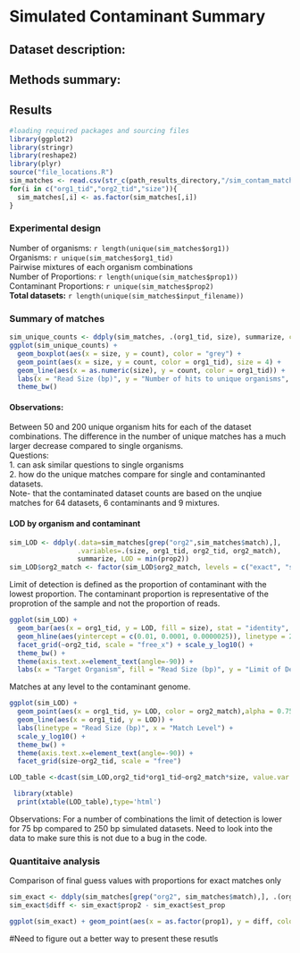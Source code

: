 Simulated Contaminant Summary
========================================================
## Dataset description:

## Methods summary:

## Results

```r
#loading required packages and sourcing files
library(ggplot2)
library(stringr)
library(reshape2)
library(plyr)
source("file_locations.R")
sim_matches <- read.csv(str_c(path_results_directory,"/sim_contam_matches.csv", sep=""), stringsAsFactor = F)
for(i in c("org1_tid","org2_tid","size")){
  sim_matches[,i] <- as.factor(sim_matches[,i])
}
```

### Experimental design
Number of organisms: `r length(unique(sim_matches$org1))`       
Organisms: `r unique(sim_matches$org1_tid)`   
Pairwise mixtures of each organism combinations    
Number of Proportions: `r length(unique(sim_matches$prop1))`     
Contaminant Proportions: `r unique(sim_matches$prop2)`   
**Total datasets:** `r length(unique(sim_matches$input_filename))`   


### Summary of matches
```r
sim_unique_counts <- ddply(sim_matches, .(org1_tid, size), summarize, count = length(unique(match_tid)))
ggplot(sim_unique_counts) + 
  geom_boxplot(aes(x = size, y = count), color = "grey") +
  geom_point(aes(x = size, y = count, color = org1_tid), size = 4) + 
  geom_line(aes(x = as.numeric(size), y = count, color = org1_tid)) +
  labs(x = "Read Size (bp)", y = "Number of hits to unique organisms", color = "Organism")+
  theme_bw()
```
#### Observations: 
Between 50 and 200 unique organism hits for each of the dataset combinations.  The difference in the number of unique matches has a much larger decrease compared to single organisms.  
Questions:  
1. can ask similar questions to single organisms   
2. how do the unique matches compare for single and contaminanted datasets.    
Note- that the contaminated dataset counts are based on the unqiue matches for 64 datasets, 6 contaminants and 9 mixtures.  


#### LOD by organism and contaminant
```r
sim_LOD <- ddply(.data=sim_matches[grep("org2",sim_matches$match),],
                 .variables=.(size, org1_tid, org2_tid, org2_match), 
                 summarize, LOD = min(prop2))
sim_LOD$org2_match <- factor(sim_LOD$org2_match, levels = c("exact", "species", "genus","family","order","class", "phylum"))
```
Limit of detection is defined as the proportion of contaminant with the lowest proportion.  The contaminant proportion is representative of the proprotion of the sample and not the proportion of reads.
```r
ggplot(sim_LOD) + 
  geom_bar(aes(x = org1_tid, y = LOD, fill = size), stat = "identity", position = position_dodge(width = 1.5), width = 0.75) + 
  geom_hline(aes(yintercept = c(0.01, 0.0001, 0.0000025)), linetype = 2) + 
  facet_grid(~org2_tid, scale = "free_x") + scale_y_log10() +   
  theme_bw() +
  theme(axis.text.x=element_text(angle=-90)) +
  labs(x = "Target Organism", fill = "Read Size (bp)", y = "Limit of Detection")
```
Matches at any level to the contaminant genome.

```r
ggplot(sim_LOD) + 
  geom_point(aes(x = org1_tid, y= LOD, color = org2_match),alpha = 0.75, position = position_dodge(width = 0.5), size = 3) +
  geom_line(aes(x = org1_tid, y = LOD)) +
  labs(linetype = "Read Size (bp)", x = "Match Level") + 
  scale_y_log10() + 
  theme_bw() +
  theme(axis.text.x=element_text(angle=-90)) +
  facet_grid(size~org2_tid, scale = "free")
```
```r
LOD_table <-dcast(sim_LOD,org2_tid*org1_tid~org2_match*size, value.var = "LOD", fill= "")
```
```r
 library(xtable)
  print(xtable(LOD_table),type='html')
```

Observations: For a number of combinations the limit of detection is lower for 75 bp compared to 250 bp simulated datasets.  Need to look into the data to make sure this is not due to a bug in the code.

### Quantitaive analysis
Comparison of final guess values with proportions for exact matches only
```r
sim_exact <- ddply(sim_matches[grep("org2", sim_matches$match),], .(org1_tid,org2_tid,prop1, prop2, size), summarize, est_prop = sum(Final.Guess))
sim_exact$diff <- sim_exact$prop2 - sim_exact$est_prop
```

```r
ggplot(sim_exact) + geom_point(aes(x = as.factor(prop1), y = diff, color= size), alpha = 0.75, position = position_dodge(width= 1)) + facet_grid(org1_tid~org2_tid) + theme_bw()
```

#Need to figure out a better way to present these resutls
